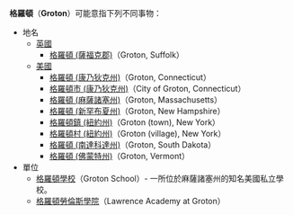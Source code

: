 '''格羅頓'''（'''Groton'''）可能意指下列不同事物：

*地名
**[[英國|英國]]
***[[格羅頓_(薩福克郡)|格羅頓 (薩福克郡)]]（Groton, Suffolk）
**[[美國|美國]]
***[[格羅頓_(康乃狄克州)|格羅頓 (康乃狄克州)]]（Groton, Connecticut）
***[[格羅頓市_(康乃狄克州)|格羅頓市 (康乃狄克州)]]（City of Groton, Connecticut）
***[[格羅頓_(麻薩諸塞州)|格羅頓 (麻薩諸塞州)]]（Groton, Massachusetts）
***[[格羅頓_(新罕布夏州)|格羅頓 (新罕布夏州)]]（Groton, New Hampshire）
***[[格羅頓鎮_(紐約州)|格羅頓鎮 (紐約州)]]（Groton (town), New York）
***[[格羅頓村_(紐約州)|格羅頓村 (紐約州)]]（Groton (village), New York）
***[[格羅頓_(南達科達州)|格羅頓 (南達科達州)]]（Groton, South Dakota）
***[[格羅頓_(佛蒙特州)|格羅頓 (佛蒙特州)]]（Groton, Vermont）
*單位
**[[格羅頓學校|格羅頓學校]]（Groton School）- 一所位於麻薩諸塞州的知名美國私立學校。 
**[[格羅頓勞倫斯學院|格羅頓勞倫斯學院]]（Lawrence Academy at Groton）

{{disambig|K|Cat=三字译名消歧义}}